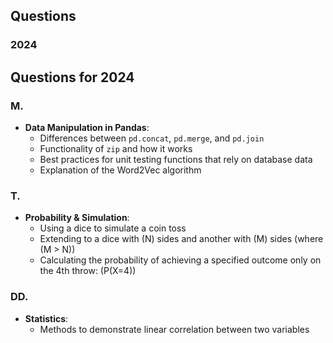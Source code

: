 ## Questions


### 2024 {-}

## Questions for 2024

### M.
- **Data Manipulation in Pandas**:
     - Differences between `pd.concat`, `pd.merge`, and `pd.join`
     - Functionality of `zip` and how it works
     - Best practices for unit testing functions that rely on database data
     - Explanation of the Word2Vec algorithm

### T.
- **Probability & Simulation**:
    - Using a dice to simulate a coin toss
    - Extending to a dice with \(N\) sides and another with \(M\) sides (where \(M > N\))
    - Calculating the probability of achieving a specified outcome only on the 4th throw: \(P(X=4)\)

### DD.
- **Statistics**:
    - Methods to demonstrate linear correlation between two variables
